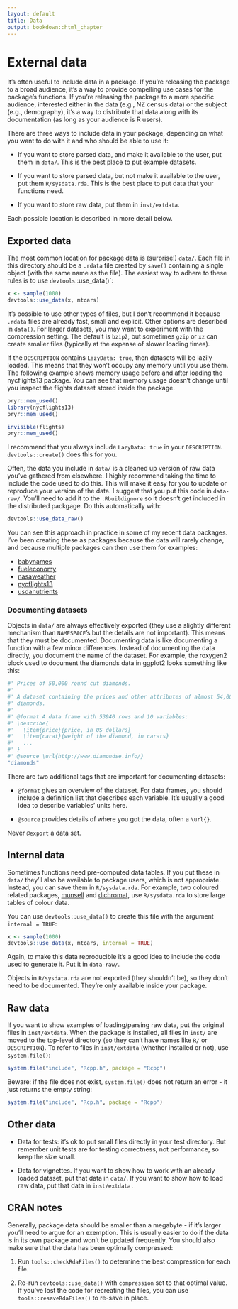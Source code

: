 ```yaml
---
layout: default
title: Data
output: bookdown::html_chapter
---
```


# External data {#data}

It's often useful to include data in a package. If you're releasing the package to a broad audience, it's a way to provide compelling use cases for the package's functions. If you're releasing the package to a more specific audience, interested either in the data (e.g., NZ census data) or the subject (e.g., demography), it's a way to distribute that data along with its documentation (as long as your audience is R users).

There are three ways to include data in your package, depending on what you want to do with it and who should be able to use it:

* If you want to store parsed data, and make it available to the user, put them
  in `data/`. This is the best place to put example datasets.
  
* If you want to store parsed data, but not make it available to the user,
  put them `R/sysdata.rda`. This is the best place to put data that your
  functions need.

* If you want to store raw data, put them in `inst/extdata`.

Each possible location is described in more detail below.

## Exported data {#data-data}

The most common location for package data is (surprise!) `data/`. Each file in this directory should be a `.rdata` file created by `save()` containing a single object (with the same name as the file). The easiest way to adhere to these rules is to use `devtools`::use_data()`:

```r
x <- sample(1000)
devtools::use_data(x, mtcars)
```

It's possible to use other types of files, but I don't recommend it because `.rdata` files are already fast, small and explicit. Other options are described in `data()`. For larger datasets, you may want to experiment with the compression setting. The default is `bzip2`, but sometimes `gzip` or `xz` can create smaller files (typically at the expense of slower loading times).

If the `DESCRIPTION` contains `LazyData: true`, then datasets will be lazily loaded. This means that they won't occupy any memory until you use them. The following example shows memory usage before and after loading the nycflights13 package. You can see that memory usage doesn't change until you inspect the flights dataset stored inside the package. 

```r
pryr::mem_used()
library(nycflights13)
pryr::mem_used()

invisible(flights)
pryr::mem_used()
```

I recommend that you always include `LazyData: true` in your `DESCRIPTION`. `devtools::create()` does this for you.

Often, the data you include in `data/` is a cleaned up version of raw data you've gathered from elsewhere. I highly recommend taking the time to include the code used to do this. This will make it easy for you to update or reproduce your version of the data. I suggest that you put this code in `data-raw/`. You'll need to add it to the `.Rbuildignore` so it doesn't get included in the distributed packgage. Do this automatically with:

```r
devtools::use_data_raw()
```

You can see this approach in practice in some of my recent data packages. I've been creating these as packages because the data will rarely change, and because multiple packages can then use them for examples:

* [babynames](https://github.com/hadley/babynames)
* [fueleconomy](https://github.com/hadley/fueleconomy)
* [nasaweather](https://github.com/hadley/nasaweather) 
* [nycflights13](https://github.com/hadley/nycflights13)
* [usdanutrients](https://github.com/hadley/usdanutrients)

### Documenting datasets {#documenting-data}

Objects in `data/` are always effectively exported (they use a slightly different mechanism than `NAMESPACE`'s but the details are not important). This means that they must be documented. Documenting data is like documenting a function with a few minor differences. Instead of documenting the data directly, you document the name of the dataset. For example, the roxygen2 block used to document the diamonds data in ggplot2 looks something like this:

```r
#' Prices of 50,000 round cut diamonds.
#'
#' A dataset containing the prices and other attributes of almost 54,000
#' diamonds.
#'
#' @format A data frame with 53940 rows and 10 variables:
#' \describe{
#'   \item{price}{price, in US dollars}
#'   \item{carat}{weight of the diamond, in carats}
#'   ...
#' }
#' @source \url{http://www.diamondse.info/}
"diamonds"
```

There are two additional tags that are important for documenting datasets:

* `@format` gives an overview of the dataset. For data frames, you 
  should include a definition list that describes each variable. It's usually
  a good idea to describe variables' units here.
  
* `@source` provides details of where you got the data, often a `\url{}`.

Never `@export` a data set.

## Internal data {#data-sysdata}

Sometimes functions need pre-computed data tables. If you put these in `data/` they'll also be available to package users, which is not appropriate. Instead, you can save them in `R/sysdata.rda`. For example, two coloured related packages, [munsell](https://github.com/cwickham/munsell) and [dichromat](http://cran.r-project.org/web/packages/dichromat/index.html), use `R/sysdata.rda` to store large tables of colour data.

You can use `devtools::use_data()` to create this file with the argument `internal = TRUE`:

```r
x <- sample(1000)
devtools::use_data(x, mtcars, internal = TRUE)
```

Again, to make this data reproducible it's a good idea to include the code used to generate it. Put it in `data-raw/`.

Objects in `R/sysdata.rda` are not exported (they shouldn't be), so they don't need to be documented. They're only available inside your package.

## Raw data {#data-extdata}

If you want to show examples of loading/parsing raw data, put the original files in `inst/extdata`. When the package is installed, all files in `inst/` are moved to the top-level directory (so they can't have names like `R/` or `DESCRIPTION`). To refer to files in `inst/extdata` (whether installed or not), use `system.file()`:

```r
system.file("include", "Rcpp.h", package = "Rcpp")
```

Beware: if the file does not exist, `system.file()` does not return an error - it just returns the empty string:

```r
system.file("include", "Rcp.h", package = "Rcpp")
```

## Other data {#other-data}

* Data for tests: it's ok to put small files directly in your test directory.
  But remember unit tests are for testing correctness, not performance, so keep
  the size small.
  
* Data for vignettes. If you want to show how to work with an already loaded 
  dataset, put that data in `data/`. If you want to show how to load raw data, 
  put that data in `inst/extdata.`

## CRAN notes {#data-cran}

Generally, package data should be smaller than a megabyte - if it's larger you'll need to argue for an exemption. This is usually easier to do if the data is in its own package and won't be updated frequently. You should also make sure that the data has been optimally compressed:  

1. Run `tools::checkRdaFiles()` to determine the best compression for each file.

2. Re-run `devtools::use_data()` with `compression` set to that optimal value.
   If you've lost the code for recreating the files, you can use 
   `tools::resaveRdaFiles()` to re-save in place.
   
  
